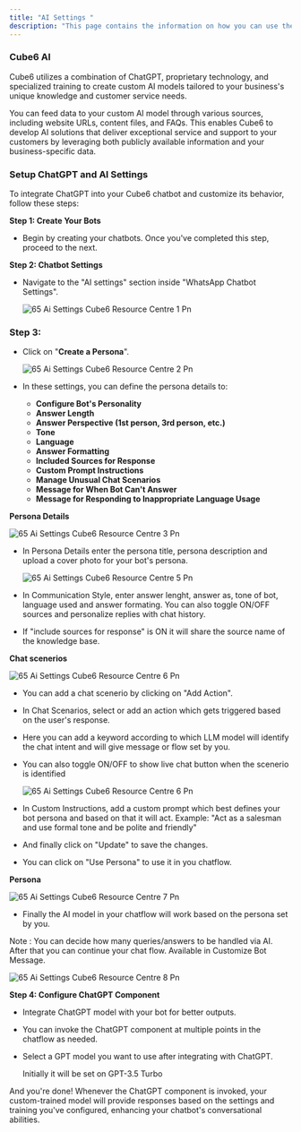 ```yaml
---
title: "AI Settings "
description: "This page contains the information on how you can use the  Cube6 AI to enhance your chatbot capabilities."
---
```


### Cube6 AI

Cube6 utilizes a combination of ChatGPT, proprietary technology, and specialized training to create custom AI models tailored to your business's unique knowledge and customer service needs.

You can feed data to your custom AI model through various sources, including website URLs, content files, and FAQs. This enables  Cube6 to develop AI solutions that deliver exceptional service and support to your customers by leveraging both publicly available information and your business-specific data.

### **Setup ChatGPT and AI Settings**

To integrate ChatGPT into your  Cube6 chatbot and customize its behavior, follow these steps:

**Step 1: Create Your Bots**

- Begin by creating your chatbots. Once you've completed this step, proceed to the next.

**Step 2: Chatbot Settings**

- Navigate to the "AI settings" section inside "WhatsApp Chatbot Settings".

  ![65 Ai Settings  Cube6 Resource Centre 1 Pn](/images/how-botpenguin-works/whatsapp-ai-setting/65.ai_settings__Cube6_resource_centre-1.png)

### Step 3:

- Click on "**Create a Persona**".

  ![65 Ai Settings  Cube6 Resource Centre 2 Pn](/images/how-botpenguin-works/whatsapp-ai-setting/65.ai_settings__Cube6_resource_centre-2.png)
- In these settings, you can define the persona details to:
  - **Configure Bot's Personality**
  - **Answer Length**
  - **Answer Perspective (1st person, 3rd person, etc.)**
  - **Tone**
  - **Language**
  - **Answer Formatting**
  - **Included Sources for Response**
  - **Custom Prompt Instructions**
  - **Manage Unusual Chat Scenarios**
  - **Message for When Bot Can't Answer**
  - **Message for Responding to Inappropriate Language Usage**

**Persona Details**

![65 Ai Settings  Cube6 Resource Centre 3 Pn](/images/how-botpenguin-works/whatsapp-ai-setting/65.ai_settings__Cube6_resource_centre-3.png)

- In Persona Details enter the persona title, persona description and upload a cover photo for your bot's persona.

  ![65 Ai Settings  Cube6 Resource Centre 5 Pn](/images/how-botpenguin-works/whatsapp-ai-setting/65.ai_settings__Cube6_resource_centre-4.png)
- In Communication Style, enter answer lenght, answer as, tone of bot, language used and answer formating. You can also toggle ON/OFF sources and personalize replies with chat history.
- If "include sources for response" is ON it will share the source name of the knowledge base.

**Chat scenerios**

![65 Ai Settings  Cube6 Resource Centre 6 Pn](/images/how-botpenguin-works/whatsapp-ai-setting/65.ai_settings__Cube6_resource_centre-5.png)

- You can add a chat scenerio by clicking on "Add Action".
- In Chat Scenarios, select or add an action which gets triggered based on the user's response.
- Here you can add a keyword according to which LLM model will identify the chat intent and will give message or flow set by you.
- You can also toggle ON/OFF to show live chat button when the scenerio is identified

  ![65 Ai Settings  Cube6 Resource Centre 6 Pn](/images/how-botpenguin-works/whatsapp-ai-setting/65.ai_settings__Cube6_resource_centre-6.png)
- In Custom Instructions, add a custom prompt which best defines your bot persona and based on that it will act. Example: "Act as a salesman and use formal tone and be polite and friendly"
- And finally click on "Update" to save the changes.
- You can click on "Use Persona" to use it in you chatflow.

**Persona**

![65 Ai Settings  Cube6 Resource Centre 7 Pn](/images/how-botpenguin-works/whatsapp-ai-setting/65.ai_settings__Cube6_resource_centre-7.png)

- Finally the AI model in your chatflow will work based on the persona set by you.

Note : You can decide how many queries/answers to be handled via AI. After that you can continue your chat flow. Available in Customize Bot Message.

![65 Ai Settings  Cube6 Resource Centre 8 Pn](/images/how-botpenguin-works/whatsapp-ai-setting/65.ai_settings__Cube6_resource_centre-8.png)

**Step 4: Configure ChatGPT Component**

- Integrate ChatGPT model with your bot for better outputs.
- You can invoke the ChatGPT component at multiple points in the chatflow as needed.
- Select a GPT model you want to use after integrating with ChatGPT.

  <Info>
    Initially it will be set on GPT-3.5 Turbo
  </Info>

And you're done\! Whenever the ChatGPT component is invoked, your custom-trained model will provide responses based on the settings and training you've configured, enhancing your chatbot's conversational abilities.